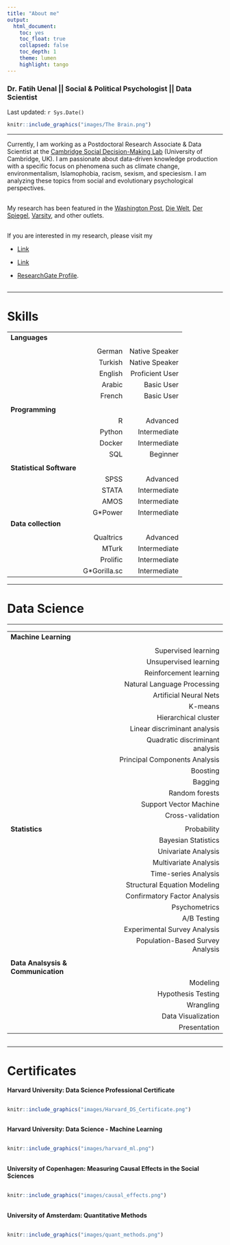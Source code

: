 ```yaml
---
title: "About me"
output:    
  html_document:
    toc: yes
    toc_float: true
    collapsed: false
    toc_depth: 1
    theme: lumen
    highlight: tango
---
```



### Dr. Fatih Uenal || Social & Political Psychologist || Data Scientist
Last updated: `r Sys.Date()`


<a href="https://fuenal.github.io/dataism/Lectures.html"> 
```r
knitr::include_graphics("images/The Brain.png")
```
</a>


---

Currently, I am working as a Postdoctoral Research Associate & Data Scientist at the [Cambridge Social Decision-Making Lab](https://www.sdmlab.psychol.cam.ac.uk/staff/dr-fatih-uenal) (University of Cambridge, UK). I am passionate about data-driven knowledge production  with a specific focus on phenomena such as climate change, environmentalism, Islamophobia, racism, sexism, and speciesism. I am analyzing these topics from social and evolutionary psychological perspectives. 

<div style="margin-bottom:30px;">
</div>

My research has been featured in the [Washington Post](https://www.washingtonpost.com/world/europe/at-a-site-of-nazi-terror-muslim-refugees-reckon-with-germanys-past/2017/08/10/12e2c864-779b-11e7-8c17-533c52b2f014_story.html), [Die Welt](https://www.welt.de/politik/deutschland/plus197864753/Juden-und-Muslime-Quelle-des-Antisemitismus-hat-sich-gewandelt.html), [Der Spiegel](https://www.spiegel.de/panorama/integration-in-welcher-generation-wird-man-den-migrationshintergrund-los-a-3970c589-6941-4ceb-8a3e-379fd0110afc), [Varsity](https://www.varsity.co.uk/news/20008), and other outlets.

<div style="margin-bottom:30px;">
</div>

If you are interested in my research, please visit my 

 * [Link](https://scholar.harvard.edu/fatih-uenal)
 
 * [Link](https://www.sdmlab.psychol.cam.ac.uk/staff/dr-fatih-uenal)
 
 * [ResearchGate Profile](https://www.researchgate.net/profile/Fatih_Uenal).

<div style="margin-bottom:30px;">
</div>

---

# Skills   

 
|                          |           |                   |
|--------------------------|----------:|------------------:|
| **Languages**            |           |          |
|                          |           |                   |
|                          |  German   |  Native Speaker   |
|                          |  Turkish  |  Native Speaker   |
|                          |  English  |  Proficient User  |
|                          |  Arabic   |  Basic User       |
|                          |  French   |  Basic User       |
|                          |           |                   |
| **Programming**          |           |                   |
|                          |  R        |  Advanced         |
|                          |  Python   |  Intermediate     |
|                          |  Docker   |  Intermediate     |
|                          |  SQL      |  Beginner         |
|                          |           |                   |
| **Statistical Software** |           |                   |
|                          |  SPSS     |  Advanced         |
|                          |  STATA    |  Intermediate     |
|                          |  AMOS     |  Intermediate     |
|                          |  G*Power  |  Intermediate     |
| **Data collection**      |           |                   |
|                          |           |                   |
|                          |  Qualtrics|  Advanced         |
|                          |  MTurk    |  Intermediate     |
|                          |  Prolific |  Intermediate     |
|                          |  G*Gorilla.sc  |  Intermediate     |

---

# Data Science

---

|                          |           |                   
|--------------------------|----------:|
| **Machine Learning**     |           |
|                          |           |  
|                          |  Supervised learning   | 
|                          |  Unsupervised learning   | 
|                          |  Reinforcement learning   | 
|                          |  Natural Language Processing  | 
|                          |  Artificial Neural Nets  |  
|                          |  K-means   | 
|                          |  Hierarchical cluster   | 
|                          |  Linear discriminant analysis   | 
|                          |  Quadratic discriminant analysis   | 
|                          |  Principal Components Analysis  | 
|                          |  Boosting   | 
|                          |  Bagging   | 
|                          |  Random forests   | 
|                          |  Support Vector Machine   | 
|                          |  Cross-validation   | 
|                          |           |                   
| **Statistics **          |  Probability         |  
|                          |  Bayesian Statistics        | 
|                          |  Univariate Analysis  |  
|                          |  Multivariate  Analysis       | 
|                          |  Time-series Analysis         | 
|                          |  Structural Equation Modeling         | 
|                          |  Confirmatory Factor Analysis         | 
|                          |  Psychometrics         | 
|                          |  A/B Testing         | 
|                          |  Experimental Survey Analysis         | 
|                          |  Population-Based Survey Analysis         | 
|                          |           |                   
| **Data Analsysis & Communication** |           | 
|                          |  Modeling     |  
|                          |  Hypothesis Testing         | 
|                          |  Wrangling         | 
|                          |  Data Visualization         | 
|                          |  Presentation         | 


<div style="margin-bottom:30px;">
</div>

---

# Certificates

**Harvard University: Data Science Professional Certificate**

<div style="margin-bottom:30px;">
</div>

<a href="https://www.edx.org/professional-certificate/harvardx-data-science?index=product&queryID=d0f4f7fc8dcee50272013dbcb56859b1&position=2">
```r
knitr::include_graphics("images/Harvard_DS_Certificate.png")
```
</a>

<div style="margin-bottom:30px;">
</div>

**Harvard University: Data Science - Machine Learning**

<div style="margin-bottom:30px;">
</div>

<a href="https://courses.edx.org/certificates/f46fcf5ed6ce46deaee1065016c1badd">
```r
knitr::include_graphics("images/harvard_ml.png")
```
</a>

<div style="margin-bottom:30px;">
</div>


**University of Copenhagen: Measuring Causal Effects in the Social Sciences**


<div style="margin-bottom:30px;">
</div>

<a href="https://www.coursera.org/account/accomplishments/verify/2SNTCXJFY82P">
```r
knitr::include_graphics("images/causal_effects.png")
```
</a>

<div style="margin-bottom:30px;">
</div>

**University of Amsterdam: Quantitative Methods**

<div style="margin-bottom:30px;">
</div>

<a href="https://www.coursera.org/account/accomplishments/verify/WRARSZXHTLGZ">
```r
knitr::include_graphics("images/quant_methods.png")
```
</a>


